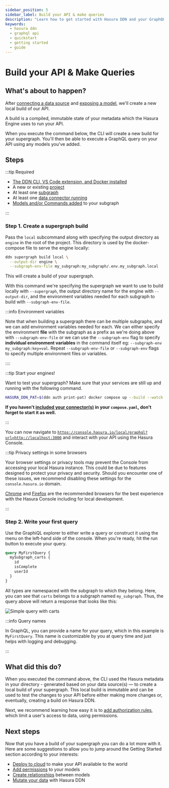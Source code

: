 ```yaml
---
sidebar_position: 5
sidebar_label: Build your API & make queries
description: "Learn how to get started with Hasura DDN and your GraphQL API."
keywords:
  - hasura ddn
  - graphql api
  - quickstart
  - getting started
  - guide
---
```


# Build your API & Make Queries

## What's about to happen?

After [connecting a data source](/getting-started/build/03-connect-to-data/01-connect-a-source.mdx) and
[exposing a model](/getting-started/build/03-connect-to-data/03-add-source-entities.mdx), we'll create a new local build of
our API.

A build is a compiled, immutable state of your metadata which the Hasura Engine uses to run your API.

When you execute the command below, the CLI will create a new build for your supergraph. You'll then be able to execute
a GraphQL query on your API using any models you've added.

## Steps

:::tip Required

- [The DDN CLI, VS Code extension, and Docker installed](/getting-started/build/00-prerequisites.mdx)
- A new or existing [project](/getting-started/deployment/01-create-a-project.mdx)
- At least one [subgraph](/getting-started/build/02-init-subgraph.mdx)
- At least one [data connector running](/getting-started/build/03-connect-to-data/01-connect-a-source.mdx)
- [Models and/or Commands added](/getting-started/build/03-connect-to-data/03-add-source-entities.mdx) to your subgraph

:::

### Step 1. Create a supergraph build

Pass the `local` subcommand along with specifying the output directory as `engine` in the root of the project. This
directory is used by the docker-compose file to serve the engine locally:

```bash title="From the root of your project, run:"
ddn supergraph build local \
  --output-dir engine \
  --subgraph-env-file my_subgraph:my_subgraph/.env.my_subgraph.local
```

This will create a build of your supergraph.

With this command we're specifying the supergraph we want to use to build locally with `--supergraph`, the
output directory name for the engine with `--output-dir`, and the environment variables needed for each subgraph to
build with `--subgraph-env-file`.

:::info Environment variables

Note that when building a supergraph there can be multiple subgraphs, and we can add environment variables needed for
each. We can either specify the environment **file** with the subgraph as a prefix as we're doing above with
`--subgraph-env-file` or we can use the `--subgraph-env` flag to specify **individual environment variables** in the
command itself eg: `--subgraph-env my_subgraph:key=val`. Repeat `--subgraph-env-file` or `--subgraph-env` flags to
specify multiple environment files or variables.

::::

:::tip Start your engines!

Want to test your supergraph? Make sure that your services are still up and running with the following command.

```bash title="From the root of your project, run:"
HASURA_DDN_PAT=$(ddn auth print-pat) docker compose up --build --watch
```

**If you haven't [included your connector(s)](/getting-started/build/03-connect-to-data/01-connect-a-source.mdx) in your
`compose.yaml`, don't forget to start it as well.**

:::

You can now navigate to
[`https://console.hasura.io/local/graphql?url=http://localhost:3000`](https://console.hasura.io/local/graphql?url=http://localhost:3000)
and interact with your API using the Hasura Console.

:::tip Privacy settings in some browsers

Your browser settings or privacy tools may prevent the Console from accessing your local Hasura instance. This could be
due to features designed to protect your privacy and security. Should you encounter one of these issues, we recommend
disabling these settings for the `console.hasura.io` domain.

[Chrome](https://www.google.com/chrome/) and [Firefox](https://www.mozilla.org/en-US/firefox/new/) are the recommended
browsers for the best experience with the Hasura Console including for local development.

:::

### Step 2. Write your first query

Use the GraphiQL explorer to either write a query or construct it using the menu on the left-hand side of the console.
When you're ready, hit the run button to execute your query.

```graphql title=" For example, if we have a Carts model, we can run the following query:"
query MyFirstQuery {
  mySubgraph_carts {
    id
    isComplete
    userId
  }
}
```

All types are namespaced with the subgraph to which they belong. Here, you can see that `carts` belongs to a subgraph
named `my_subgraph`. Thus, the query above will return a response that looks like this:

![Simple query with carts](/img/get-started/beta/console_simple-carts-query.png)

:::info Query names

In GraphQL, you can provide a name for your query, which in this example is `MyFirstQuery`. This name is customizable by
you at query time and just helps with logging and debugging.

:::

## What did this do?

When you executed the command above, the CLI used the Hasura metadata in your directory - generated based on your data
source(s) — to create a local build of your supergraph. This local build is immutable and can be used to test the
changes to your API before either making more changes or, eventually, creating a build on Hasura DDN.

Next, we recommend learning how easy it is to [add authorization rules](/getting-started/build/05-add-permissions.mdx),
which limit a user's access to data, using permissions.

## Next steps

Now that you have a build of your supergraph you can do a lot more with it. Here are some suggestions to allow you to
jump around the Getting Started section according to your interests:

- [Deploy to cloud](/getting-started/deployment/index.mdx) to make your API available to the world
- [Add permissions](/getting-started/build/05-add-permissions.mdx) to your models
- [Create relationships](/getting-started/build/07-create-a-relationship.mdx) between models
- [Mutate your data](/getting-started/build/08-mutate-data.mdx) with Hasura DDN
